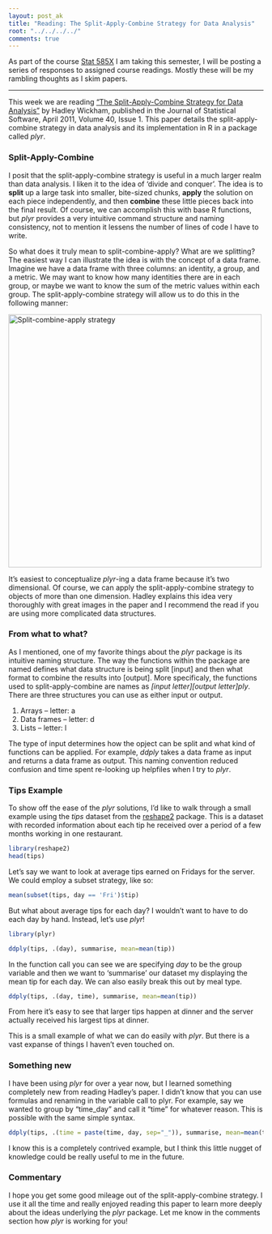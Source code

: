 ```yaml
---
layout: post_ak
title: "Reading: The Split-Apply-Combine Strategy for Data Analysis"
root: "../../../../"
comments: true
---
```


As part of the course [Stat 585X](http://dicook.github.io/stat585/) I am taking this semester, I will be posting a series of responses to assigned course readings. Mostly these will be my rambling thoughts as I skim papers.

****

This week we are reading ["The Split-Apply-Combine Strategy for Data Analysis"](http://www.jstatsoft.org/v40/i01/paper) by Hadley Wickham, published in the Journal of Statistical Software, April 2011, Volume 40, Issue 1. This paper details the split-apply-combine strategy in data analysis and its implementation in R in a package called *plyr*. 


### Split-Apply-Combine
I posit that the split-apply-combine strategy is useful in a much larger realm than data analysis. I liken it to the idea of 'divide and conquer'. The idea is to **split** up a large task into smaller, bite-sized chunks, **apply** the solution on each piece independently, and then **combine** these little pieces back into the final result. Of course, we can accomplish this with base R functions, but *plyr* provides a very intuitive command structure and naming consistency, not to mention it lessens the number of lines of code I have to write.

So what does it truly mean to split-combine-apply? What are we splitting? The easiest way I can illustrate the idea is with the concept of a data frame. Imagine we have a data frame with three columns: an identity, a group, and a metric. We may want to know how many identities there are in each group, or maybe we want to know the sum of the metric values within each group. The split-apply-combine strategy will allow us to do this in the following manner:

<img src="{{ page.root }}images/blog/01202014split-apply-combine.png" alt="Split-combine-apply strategy" style="width: 500px;"/>

It's easiest to conceptualize *plyr*-ing a data frame because it's two dimensional. Of course, we can apply the split-apply-combine strategy to objects of more than one dimension. Hadley explains this idea very thoroughly with great images in the paper and I recommend the read if you are using more complicated data structures.

### From what to what?
As I mentioned, one of my favorite things about the *plyr* package is its intuitive naming structure. The way the functions within the package are named defines what data structure is being split [input] and then what format to combine the results into [output]. More specificaly, the functions used to split-apply-combine are names as *[input letter][output letter]ply*. There are three structures you can use as either input or output.

1. Arrays -- letter: a
2. Data frames -- letter: d
3. Lists -- letter: l

The type of input determines how the opject can be split and what kind of functions can be applied. For example, *ddply* takes a data frame as input and returns a data frame as output. This naming convention reduced confusion and time spent re-looking up helpfiles when I try to *plyr*.

### Tips Example
To show off the ease of the *plyr* solutions, I'd like to walk through a small example using the *tips* dataset from the [reshape2](http://andeekaplan.com/2013/01/14/ReadingReshape/) package. This is a dataset  with recorded information about each tip he received over a period of a few months working in one restaurant.
```r
library(reshape2)
head(tips)
```
Let's say we want to look at average tips earned on Fridays for the server. We could employ a subset strategy, like so:
```r
mean(subset(tips, day == 'Fri')$tip)
```
But what about average tips for each day? I wouldn't want to have to do each day by hand. Instead, let's use *plyr*!
```r
library(plyr)

ddply(tips, .(day), summarise, mean=mean(tip))
```
In the function call you can see we are specifying *day* to be the group variable and then we want to 'summarise' our dataset my displaying the mean tip for each day. We can also easily break this out by meal type.
```r
ddply(tips, .(day, time), summarise, mean=mean(tip))
```
From here it's easy to see that larger tips happen at dinner and the server actually received his largest tips at dinner.

This is a small example of what we can do easily with *plyr*. But there is a vast expanse of things I haven't even touched on. 

### Something new
I have been using *plyr* for over a year now, but I learned something completely new from reading Hadley's paper. I didn't know that you can use formulas and renaming in the variable call to plyr. For example, say we wanted to group by "time_day" and call it "time" for whatever reason. This is possible with the same simple syntax.
```r
ddply(tips, .(time = paste(time, day, sep="_")), summarise, mean=mean(tip))
```
I know this is a completely contrived example, but I think this little nugget of knowledge could be really useful to me in the future.

### Commentary
I hope you get some good mileage out of the split-apply-combine strategy. I use it all the time and really enjoyed reading this paper to learn more deeply about the ideas underlying the *plyr* package. Let me know in the comments section how *plyr* is working for you!

